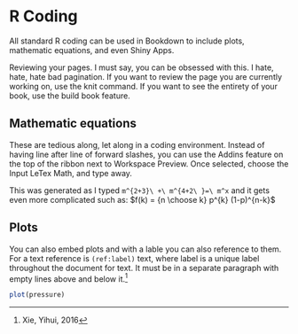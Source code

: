 # R Coding

All standard R coding can be used in Bookdown to include plots, mathematic equations, and even Shiny Apps.

Reviewing your pages. I must say, you can be obsessed with this. I hate, hate, hate bad pagination. If you want to review the page you are currently working on, use the knit command. If you want to see the entirety of your book, use the build book feature. 

## Mathematic equations

These are tedious along, let along in a coding environment. Instead of having line after line of forward slashes, you can use the Addins feature on the top of the ribbon next to Workspace Preview. Once selected, choose the Input LeTex Math, and type away.

This was generated as I typed ``m^{2+3}\ +\ m^{4+2\ }=\ m^x``
and it gets even more complicated such as:
$f(k) = {n \choose k} p^{k} (1-p)^{n-k}$

## Plots

You can also embed plots and with a lable you can also reference to them. For a text reference is ``(ref:label)`` text, where label is a unique label throughout the document for text. It must be in a separate paragraph with empty lines above and below it.^[Xie, Yihui, 2016] 

```r
plot(pressure)
```